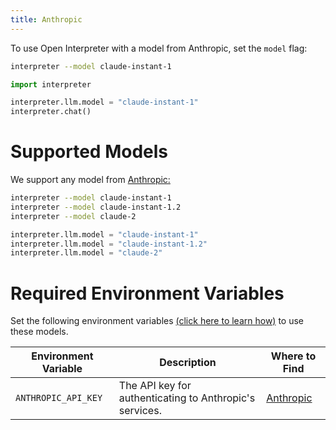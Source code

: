 ```yaml
---
title: Anthropic
---
```


To use Open Interpreter with a model from Anthropic, set the `model` flag:

<CodeGroup>

```bash Terminal
interpreter --model claude-instant-1
```

```python Python
import interpreter

interpreter.llm.model = "claude-instant-1"
interpreter.chat()
```

</CodeGroup>

# Supported Models

We support any model from [Anthropic:](https://www.anthropic.com/)

<CodeGroup>

```bash Terminal
interpreter --model claude-instant-1
interpreter --model claude-instant-1.2
interpreter --model claude-2
```

```python Python
interpreter.llm.model = "claude-instant-1"
interpreter.llm.model = "claude-instant-1.2"
interpreter.llm.model = "claude-2"
```

</CodeGroup>

# Required Environment Variables

Set the following environment variables [(click here to learn how)](https://chat.openai.com/share/1062cdd8-62a1-4aa8-8ec9-eca45645971a) to use these models.

| Environment Variable  | Description  | Where to Find  |
| --------------------- | ------------ | -------------- |
| `ANTHROPIC_API_KEY`       | The API key for authenticating to Anthropic's services. | [Anthropic](https://www.anthropic.com/) |